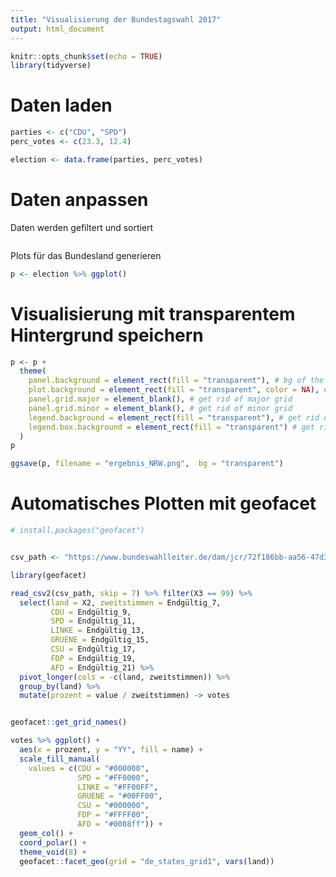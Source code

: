 ```yaml
---
title: "Visualisierung der Bundestagswahl 2017"
output: html_document
---
```


```r
knitr::opts_chunk$set(echo = TRUE)
library(tidyverse)
```


# Daten laden
```r

parties <- c("CDU", "SPD")
perc_votes <- c(23.3, 12.4)

election <- data.frame(parties, perc_votes)

```


# Daten anpassen 
Daten werden gefiltert und sortiert
```r


```


Plots für das Bundesland generieren
```r

p <- election %>% ggplot()

```




# Visualisierung mit transparentem Hintergrund speichern
```r
p <- p +
  theme(
    panel.background = element_rect(fill = "transparent"), # bg of the panel
    plot.background = element_rect(fill = "transparent", color = NA), # bg of the plot
    panel.grid.major = element_blank(), # get rid of major grid
    panel.grid.minor = element_blank(), # get rid of minor grid
    legend.background = element_rect(fill = "transparent"), # get rid of legend bg
    legend.box.background = element_rect(fill = "transparent") # get rid of legend panel bg
  )
p

ggsave(p, filename = "ergebnis_NRW.png",  bg = "transparent")

```


# Automatisches Plotten mit geofacet
```r
# install.packages("geofacet")


csv_path <- "https://www.bundeswahlleiter.de/dam/jcr/72f186bb-aa56-47d3-b24c-6a46f5de22d0/btw17_kerg.csv"

library(geofacet)

read_csv2(csv_path, skip = 7) %>% filter(X3 == 99) %>% 
  select(land = X2, zweitstimmen = Endgültig_7,
         CDU = Endgültig_9,
         SPD = Endgültig_11,
         LINKE = Endgültig_13,
         GRUENE = Endgültig_15,
         CSU = Endgültig_17,
         FDP = Endgültig_19,
         AFD = Endgültig_21) %>% 
  pivot_longer(cols = -c(land, zweitstimmen)) %>% 
  group_by(land) %>% 
  mutate(prozent = value / zweitstimmen) -> votes


geofacet::get_grid_names()

votes %>% ggplot() +
  aes(x = prozent, y = "YY", fill = name) +
  scale_fill_manual(
    values = c(CDU = "#000000",
               SPD = "#FF0000", 
               LINKE = "#FF00FF",
               GRUENE = "#00FF00",
               CSU = "#000000",
               FDP = "#FFFF00",
               AFD = "#0088ff")) +
  geom_col() +
  coord_polar() +
  theme_void(8) +
  geofacet::facet_geo(grid = "de_states_grid1", vars(land))



```

